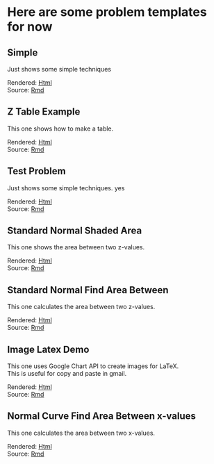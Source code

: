 
# Here are some problem templates for now

## Simple
Just shows some simple techniques

Rendered: [Html](Simple.html)  
Source: [Rmd](Simple.Rmd) 

## Z Table Example
This one shows how to make a table. 

Rendered: [Html](Table.html)  
Source: [Rmd](Table.Rmd) 

## Test Problem
Just shows some simple techniques. yes

Rendered: [Html](Test.html)  
Source: [Rmd](Test.Rmd) 

## Standard Normal Shaded Area
This one shows the area between two z-values.  

Rendered: [Html](StdNormalShadedArea.html)  
Source: [Rmd](StdNormalShadedArea.Rmd) 

## Standard Normal Find Area Between
This one calculates the area between two z-values.  

Rendered: [Html](StdNormalFindAreaBetween.html)  
Source: [Rmd](StdNormalFindAreaBetween.Rmd) 

## Image Latex Demo
This one uses Google Chart API to create images for LaTeX.  
This is useful for copy and paste in gmail.  

Rendered: [Html](ImageLatexDemo.html)  
Source: [Rmd](ImageLatexDemo.Rmd) 

## Normal Curve Find Area Between x-values
This one calculates the area between two x-values.  

Rendered: [Html](NormalCurveAreaBetween.html)  
Source: [Rmd](NormalCurveAreaBetween.Rmd) 
